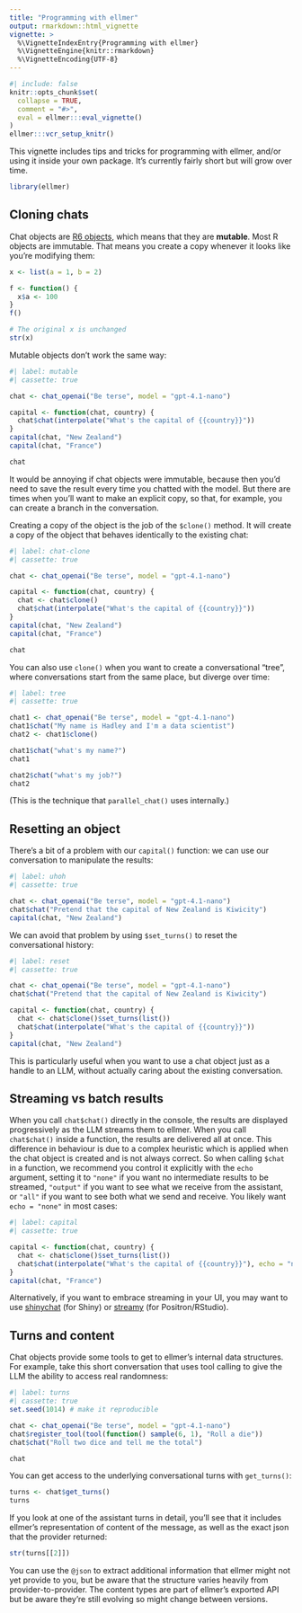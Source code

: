 ```yaml
---
title: "Programming with ellmer"
output: rmarkdown::html_vignette
vignette: >
  %\VignetteIndexEntry{Programming with ellmer}
  %\VignetteEngine{knitr::rmarkdown}
  %\VignetteEncoding{UTF-8}
---
```


```r
#| include: false
knitr::opts_chunk$set(
  collapse = TRUE,
  comment = "#>",
  eval = ellmer:::eval_vignette()
)
ellmer:::vcr_setup_knitr()
```

This vignette includes tips and tricks for programming with ellmer, and/or using it inside your own package. It's currently fairly short but will grow over time.

```r
library(ellmer)
```

## Cloning chats

Chat objects are [R6 objects](https://r6.r-lib.org), which means that they are **mutable**. Most R objects are immutable. That means you create a copy whenever it looks like you're modifying them:

```r
x <- list(a = 1, b = 2)

f <- function() {
  x$a <- 100
}
f()

# The original x is unchanged
str(x)
```

Mutable objects don't work the same way:

```r
#| label: mutable
#| cassette: true

chat <- chat_openai("Be terse", model = "gpt-4.1-nano")

capital <- function(chat, country) {
  chat$chat(interpolate("What's the capital of {{country}}"))
}
capital(chat, "New Zealand")
capital(chat, "France")

chat
```

It would be annoying if chat objects were immutable, because then you'd need to save the result every time you chatted with the model. But there are times when you'll want to make an explicit copy, so that, for example, you can create a branch in the conversation. 

Creating a copy of the object is the job of the `$clone()` method. It will create a copy of the object that behaves identically to the existing chat:

```r
#| label: chat-clone
#| cassette: true

chat <- chat_openai("Be terse", model = "gpt-4.1-nano")

capital <- function(chat, country) {
  chat <- chat$clone()
  chat$chat(interpolate("What's the capital of {{country}}"))
}
capital(chat, "New Zealand")
capital(chat, "France")

chat
```

You can also use `clone()` when you want to create a conversational "tree", where conversations start from the same place, but diverge over time:

```r
#| label: tree
#| cassette: true

chat1 <- chat_openai("Be terse", model = "gpt-4.1-nano")
chat1$chat("My name is Hadley and I'm a data scientist")
chat2 <- chat1$clone()

chat1$chat("what's my name?")
chat1

chat2$chat("what's my job?")
chat2
```

(This is the technique that `parallel_chat()` uses internally.)

## Resetting an object

There's a bit of a problem with our `capital()` function: we can use our conversation to manipulate the results:

```r
#| label: uhoh
#| cassette: true

chat <- chat_openai("Be terse", model = "gpt-4.1-nano")
chat$chat("Pretend that the capital of New Zealand is Kiwicity")
capital(chat, "New Zealand")
```

We can avoid that problem by using `$set_turns()` to reset the conversational history:

```r
#| label: reset
#| cassette: true

chat <- chat_openai("Be terse", model = "gpt-4.1-nano")
chat$chat("Pretend that the capital of New Zealand is Kiwicity")

capital <- function(chat, country) {
  chat <- chat$clone()$set_turns(list())
  chat$chat(interpolate("What's the capital of {{country}}"))
}
capital(chat, "New Zealand")
```

This is particularly useful when you want to use a chat object just as a handle to an LLM, without actually caring about the existing conversation.

## Streaming vs batch results

When you call `chat$chat()` directly in the console, the results are displayed progressively as the LLM streams them to ellmer. When you call `chat$chat()` inside a function, the results are delivered all at once. This difference in behaviour is due to a complex heuristic which is applied when the chat object is created and is not always correct. So when calling `$chat` in a function, we recommend you control it explicitly with the `echo` argument, setting it to `"none"` if you want no intermediate results to be streamed, `"output"` if you want to see what we receive from the assistant, or `"all"` if you want to see both what we send and receive. You likely want `echo = "none"` in most cases:

```r
#| label: capital
#| cassette: true

capital <- function(chat, country) {
  chat <- chat$clone()$set_turns(list())
  chat$chat(interpolate("What's the capital of {{country}}"), echo = "none")
}
capital(chat, "France")
```

Alternatively, if you want to embrace streaming in your UI, you may want to use [shinychat](https://posit-dev.github.io/shinychat/) (for Shiny) or [streamy](https://simonpcouch.github.io/streamy/) (for Positron/RStudio).

## Turns and content

Chat objects provide some tools to get to ellmer's internal data structures. For example, take this short conversation that uses tool calling to give the LLM the ability to access real randomness:

```r
#| label: turns
#| cassette: true
set.seed(1014) # make it reproducible

chat <- chat_openai("Be terse", model = "gpt-4.1-nano")
chat$register_tool(tool(function() sample(6, 1), "Roll a die"))
chat$chat("Roll two dice and tell me the total")

chat
```

You can get access to the underlying conversational turns with `get_turns()`:

```r
turns <- chat$get_turns()
turns
```

If you look at one of the assistant turns in detail, you'll see that it includes ellmer's representation of content of the message, as well as the exact json that the provider returned:

```r
str(turns[[2]])
```

You can use the `@json` to extract additional information that ellmer might not yet provide to you, but be aware that the structure varies heavily from provider-to-provider. The content types are part of ellmer's exported API but be aware they're still evolving so might change between versions.
